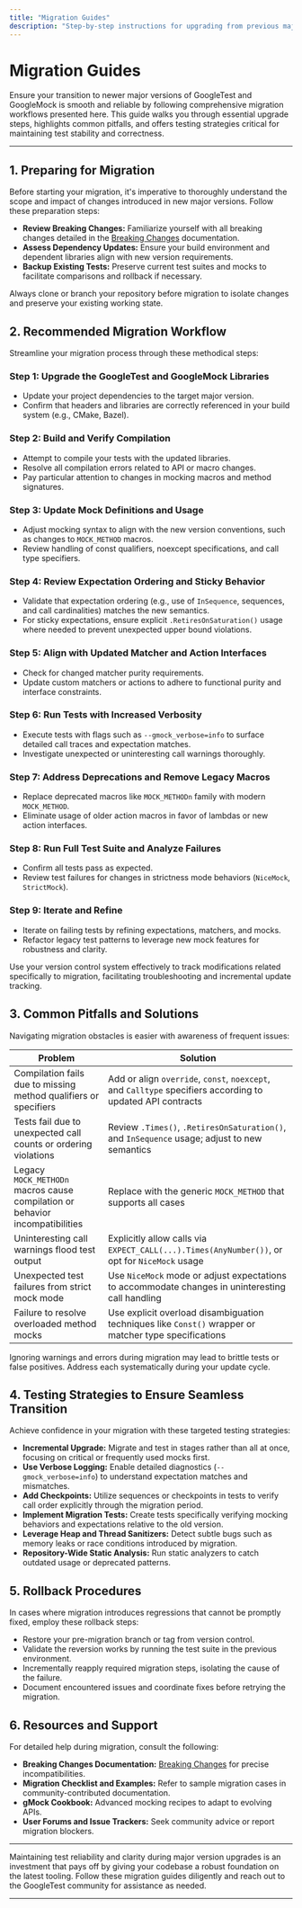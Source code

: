 ```yaml
---
title: "Migration Guides"
description: "Step-by-step instructions for upgrading from previous major versions, including recommended workflows, common pitfalls, and testing strategies to ensure a seamless transition."
---
```


# Migration Guides

Ensure your transition to newer major versions of GoogleTest and GoogleMock is smooth and reliable by following comprehensive migration workflows presented here. This guide walks you through essential upgrade steps, highlights common pitfalls, and offers testing strategies critical for maintaining test stability and correctness.

---

## 1. Preparing for Migration

Before starting your migration, it's imperative to thoroughly understand the scope and impact of changes introduced in new major versions. Follow these preparation steps:

- **Review Breaking Changes:** Familiarize yourself with all breaking changes detailed in the [Breaking Changes](./breaking-changes.md) documentation.
- **Assess Dependency Updates:** Ensure your build environment and dependent libraries align with new version requirements.
- **Backup Existing Tests:** Preserve current test suites and mocks to facilitate comparisons and rollback if necessary.

<Tip>
Always clone or branch your repository before migration to isolate changes and preserve your existing working state.
</Tip>

## 2. Recommended Migration Workflow

Streamline your migration process through these methodical steps:

### Step 1: Upgrade the GoogleTest and GoogleMock Libraries

- Update your project dependencies to the target major version.
- Confirm that headers and libraries are correctly referenced in your build system (e.g., CMake, Bazel).

### Step 2: Build and Verify Compilation

- Attempt to compile your tests with the updated libraries.
- Resolve all compilation errors related to API or macro changes.
- Pay particular attention to changes in mocking macros and method signatures.

### Step 3: Update Mock Definitions and Usage

- Adjust mocking syntax to align with the new version conventions, such as changes to `MOCK_METHOD` macros.
- Review handling of const qualifiers, noexcept specifications, and call type specifiers.

### Step 4: Review Expectation Ordering and Sticky Behavior

- Validate that expectation ordering (e.g., use of `InSequence`, sequences, and call cardinalities) matches the new semantics.
- For sticky expectations, ensure explicit `.RetiresOnSaturation()` usage where needed to prevent unexpected upper bound violations.

### Step 5: Align with Updated Matcher and Action Interfaces

- Check for changed matcher purity requirements.
- Update custom matchers or actions to adhere to functional purity and interface constraints.

### Step 6: Run Tests with Increased Verbosity

- Execute tests with flags such as `--gmock_verbose=info` to surface detailed call traces and expectation matches.
- Investigate unexpected or uninteresting call warnings thoroughly.

### Step 7: Address Deprecations and Remove Legacy Macros

- Replace deprecated macros like `MOCK_METHODn` family with modern `MOCK_METHOD`.
- Eliminate usage of older action macros in favor of lambdas or new action interfaces.

### Step 8: Run Full Test Suite and Analyze Failures

- Confirm all tests pass as expected.
- Review test failures for changes in strictness mode behaviors (`NiceMock`, `StrictMock`).

### Step 9: Iterate and Refine

- Iterate on failing tests by refining expectations, matchers, and mocks.
- Refactor legacy test patterns to leverage new mock features for robustness and clarity.

<Tip>
Use your version control system effectively to track modifications related specifically to migration, facilitating troubleshooting and incremental update tracking.
</Tip>

## 3. Common Pitfalls and Solutions

Navigating migration obstacles is easier with awareness of frequent issues:

| Problem                                                                    | Solution                                                                                                  |
|---------------------------------------------------------------------------|-----------------------------------------------------------------------------------------------------------|
| Compilation fails due to missing method qualifiers or specifiers           | Add or align `override`, `const`, `noexcept`, and `Calltype` specifiers according to updated API contracts |
| Tests fail due to unexpected call counts or ordering violations             | Review `.Times()`, `.RetiresOnSaturation()`, and `InSequence` usage; adjust to new semantics                 |
| Legacy `MOCK_METHODn` macros cause compilation or behavior incompatibilities| Replace with the generic `MOCK_METHOD` that supports all cases                                             |
| Uninteresting call warnings flood test output                             | Explicitly allow calls via `EXPECT_CALL(...).Times(AnyNumber())`, or opt for `NiceMock` usage              |
| Unexpected test failures from strict mock mode                            | Use `NiceMock` mode or adjust expectations to accommodate changes in uninteresting call handling           |
| Failure to resolve overloaded method mocks                                | Use explicit overload disambiguation techniques like `Const()` wrapper or matcher type specifications     |

<Warning>
Ignoring warnings and errors during migration may lead to brittle tests or false positives. Address each systematically during your update cycle.
</Warning>

## 4. Testing Strategies to Ensure Seamless Transition

Achieve confidence in your migration with these targeted testing strategies:

- **Incremental Upgrade:** Migrate and test in stages rather than all at once, focusing on critical or frequently used mocks first.
- **Use Verbose Logging:** Enable detailed diagnostics (`--gmock_verbose=info`) to understand expectation matches and mismatches.
- **Add Checkpoints:** Utilize sequences or checkpoints in tests to verify call order explicitly through the migration period.
- **Implement Migration Tests:** Create tests specifically verifying mocking behaviors and expectations relative to the old version.
- **Leverage Heap and Thread Sanitizers:** Detect subtle bugs such as memory leaks or race conditions introduced by migration.
- **Repository-Wide Static Analysis:** Run static analyzers to catch outdated usage or deprecated patterns.

## 5. Rollback Procedures

In cases where migration introduces regressions that cannot be promptly fixed, employ these rollback steps:

- Restore your pre-migration branch or tag from version control.
- Validate the reversion works by running the test suite in the previous environment.
- Incrementally reapply required migration steps, isolating the cause of the failure.
- Document encountered issues and coordinate fixes before retrying the migration.

## 6. Resources and Support

For detailed help during migration, consult the following:

- **Breaking Changes Documentation:** [Breaking Changes](./breaking-changes.md) for precise incompatibilities.
- **Migration Checklist and Examples:** Refer to sample migration cases in community-contributed documentation.
- **gMock Cookbook:** Advanced mocking recipes to adapt to evolving APIs.
- **User Forums and Issue Trackers:** Seek community advice or report migration blockers.

---

Maintaining test reliability and clarity during major version upgrades is an investment that pays off by giving your codebase a robust foundation on the latest tooling. Follow these migration guides diligently and reach out to the GoogleTest community for assistance as needed.

---